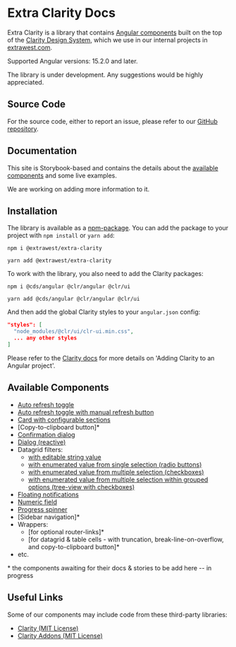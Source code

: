 
<style>
  { docsStylePatch }
</style>

<Meta title="Overview/Getting Started" />

# Extra Clarity Docs

Extra Clarity is a library that contains [Angular components](#available-components) built on the top of the
[Clarity Design System](https://clarity.design), which we use in our internal projects in
[extrawest.com](https://extrawest.com).

Supported Angular versions: 15.2.0 and later.

The library is under development. Any suggestions would be highly appreciated.

## Source Code

For the source code, either to report an issue, please refer to our
[GitHub repository](https://github.com/extrawest/extra-clarity).

## Documentation

This site is Storybook-based and contains the details about the [available components](#available-components)
and some live examples.

We are working on adding more information to it.

## Installation

The library is available as a [npm-package](https://www.npmjs.com/package/@extrawest/extra-clarity).
You can add the package to your project with `npm install` or `yarn add`:

```shell
npm i @extrawest/extra-clarity
```
```shell
yarn add @extrawest/extra-clarity
```

To work with the library, you also need to add the Clarity packages:

```shell
npm i @cds/angular @clr/angular @clr/ui
```
```shell
yarn add @cds/angular @clr/angular @clr/ui
```

And then add the global Clarity styles to your `angular.json` config:

```json
"styles": [
  "node_modules/@clr/ui/clr-ui.min.css",
  ... any other styles
]
```

Please refer to the [Clarity docs](https://clarity.design/documentation/get-started)
for more details on 'Adding Clarity to an Angular project'.

## Available Components

* [Auto refresh toggle](/story/components-auto-refresh--auto-refresh-story)
* [Auto refresh toggle with manual refresh button](/story/components-auto-refresh-group--auto-refresh-group-story)
* [Card with configurable sections](/docs/components-card-overview--docs)
* [Copy-to-clipboard button]*
* [Confirmation dialog](/story/components-confirmation-dialog--confirmation-dialog-story)
* [Dialog (reactive)](/docs/components-dialog-overview--docs)
* Datagrid filters:
  * [with editable string value](
      /docs/components-datagrid-filters-string-filter--overview)
  * [with enumerated value from single selection (radio buttons)](
      /docs/components-datagrid-filters-enum-single-value-filter--overview)
  * [with enumerated value from multiple selection (checkboxes)](
      /docs/components-datagrid-filters-enum-multi-value-filter--overview)
  * [with enumerated value from multiple selection within grouped options (tree-view with checkboxes)](
      /docs/components-datagrid-filters-enum-grouped-value-filter--overview)
* [Floating notifications](/story/components-notification--notification-story)
* [Numeric field](/story/components-numeric-field--numeric-field-story)
* [Progress spinner](/story/components-progress-spinner--progress-spinner-story)
* [Sidebar navigation]*
* Wrappers:
  * [for optional router-links]*
  * [for datagrid & table cells - with truncation, break-line-on-overflow, and copy-to-clipboard button]*
* etc.

\* the components awaiting for their docs & stories to be add here -- in progress

## Useful Links

Some of our components may include code from these third-party libraries:
* [Clarity (MIT License)](https://clarity.design)
* [Clarity Addons (MIT License)](https://porscheinformatik.github.io/clarity-addons/documentation/latest/get-started)
